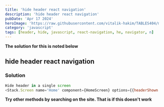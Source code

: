 ---
title: 'hide header react navigation'
description: 'hide header react navigation'
pubDate: 'Apr 17 2024'
heroImage: 'https://raw.githubusercontent.com/vitalik-hakim/TABLES404/main/error_b/JavaScript.png'
category: 'javascript'
tags: [header, hide, javascript, react-navigation, he, navigator, n]
---

**The solution for this is noted below**

## hide header react navigation

### Solution

```javascript
Hide header in a single screen 
<Stack.Screen name='Home' component={HomeScreen} options={{headerShown: false}}/>
```
**Try other methods by searching on the site. That is if this doesn't work**
